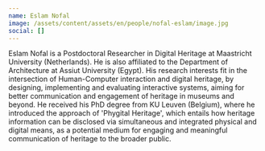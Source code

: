 ```yaml
---
name: Eslam Nofal
image: /assets/content/assets/en/people/nofal-eslam/image.jpg
social: []
---
```

Eslam Nofal is a Postdoctoral Researcher in Digital Heritage at Maastricht University (Netherlands). He is also affiliated to the Department of Architecture at Assiut University (Egypt). His research interests fit in the intersection of Human-Computer interaction and digital heritage, by designing, implementing and evaluating interactive systems, aiming for better communication and engagement of heritage in museums and beyond. He received his PhD degree from KU Leuven (Belgium), where he introduced the approach of 'Phygital Heritage', which entails how heritage information can be disclosed via simultaneous and integrated physical and digital means, as a potential medium for engaging and meaningful communication of heritage to the broader public.